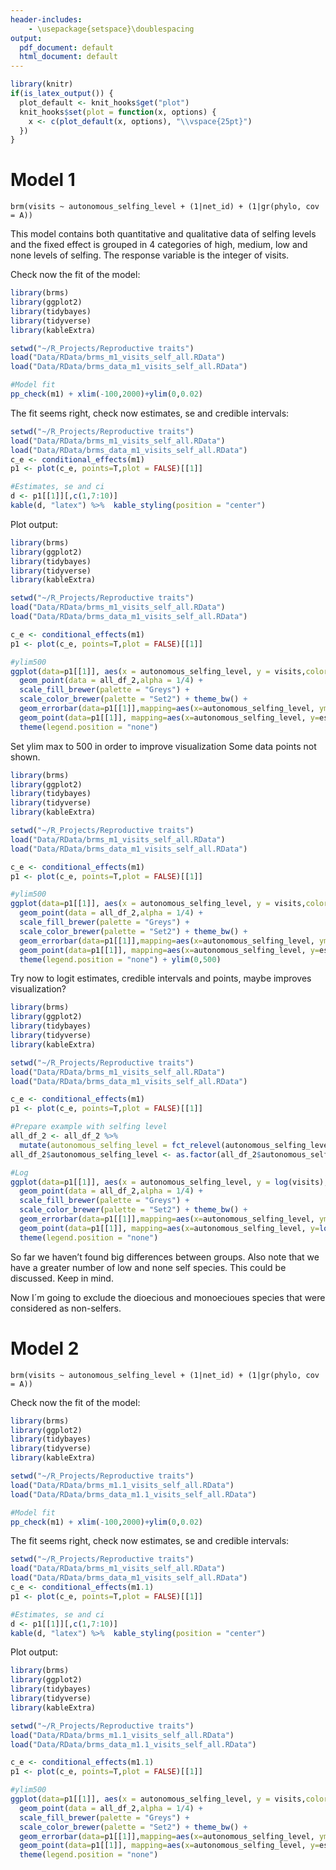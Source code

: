 ```yaml
---
header-includes:
    - \usepackage{setspace}\doublespacing
output:
  pdf_document: default
  html_document: default
---
```


\setlength{\abovedisplayskip}{25pt}
\setlength{\belowdisplayskip}{25pt}
\setlength{\abovedisplayshortskip}{25pt}
\setlength{\belowdisplayshortskip}{25pt}

```r
library(knitr)
if(is_latex_output()) {
  plot_default <- knit_hooks$get("plot")
  knit_hooks$set(plot = function(x, options) { 
    x <- c(plot_default(x, options), "\\vspace{25pt}")
  })
}
```

# Model 1 

```brm(visits ~ autonomous_selfing_level + (1|net_id) + (1|gr(phylo, cov = A))```


This model contains both quantitative and qualitative data of selfing levels and the fixed effect is grouped in 4 categories of high, medium, low and none levels of selfing. The response variable is the integer of visits.

Check now the fit of the model:

```r
library(brms)
library(ggplot2)
library(tidybayes)
library(tidyverse)
library(kableExtra)

setwd("~/R_Projects/Reproductive traits") 
load("Data/RData/brms_m1_visits_self_all.RData")
load("Data/RData/brms_data_m1_visits_self_all.RData")

#Model fit
pp_check(m1) + xlim(-100,2000)+ylim(0,0.02)


```

The fit seems right, check now estimates, se and credible intervals:

```r
setwd("~/R_Projects/Reproductive traits") 
load("Data/RData/brms_m1_visits_self_all.RData")
load("Data/RData/brms_data_m1_visits_self_all.RData")
c_e <- conditional_effects(m1)
p1 <- plot(c_e, points=T,plot = FALSE)[[1]]

#Estimates, se and ci
d <- p1[[1]][,c(1,7:10)]
kable(d, "latex") %>%  kable_styling(position = "center")


```

Plot output: 

```r
library(brms)
library(ggplot2)
library(tidybayes)
library(tidyverse)
library(kableExtra)

setwd("~/R_Projects/Reproductive traits") 
load("Data/RData/brms_m1_visits_self_all.RData")
load("Data/RData/brms_data_m1_visits_self_all.RData")

c_e <- conditional_effects(m1)
p1 <- plot(c_e, points=T,plot = FALSE)[[1]]

#ylim500
ggplot(data=p1[[1]], aes(x = autonomous_selfing_level, y = visits,color = ordered(autonomous_selfing_level))) +
  geom_point(data = all_df_2,alpha = 1/4) + 
  scale_fill_brewer(palette = "Greys") +
  scale_color_brewer(palette = "Set2") + theme_bw() +
  geom_errorbar(data=p1[[1]],mapping=aes(x=autonomous_selfing_level, ymin=lower__, ymax=upper__), width=.1, color="black")+
  geom_point(data=p1[[1]], mapping=aes(x=autonomous_selfing_level, y=estimate__), color="black") + ylab("Visits") + xlab("Selfing level")+
  theme(legend.position = "none")

```

\newpage

Set ylim max to 500 in order to improve visualization Some data points not shown.

```r
library(brms)
library(ggplot2)
library(tidybayes)
library(tidyverse)
library(kableExtra)

setwd("~/R_Projects/Reproductive traits") 
load("Data/RData/brms_m1_visits_self_all.RData")
load("Data/RData/brms_data_m1_visits_self_all.RData")

c_e <- conditional_effects(m1)
p1 <- plot(c_e, points=T,plot = FALSE)[[1]]

#ylim500
ggplot(data=p1[[1]], aes(x = autonomous_selfing_level, y = visits,color = ordered(autonomous_selfing_level))) +
  geom_point(data = all_df_2,alpha = 1/4) + 
  scale_fill_brewer(palette = "Greys") +
  scale_color_brewer(palette = "Set2") + theme_bw() +
  geom_errorbar(data=p1[[1]],mapping=aes(x=autonomous_selfing_level, ymin=lower__, ymax=upper__), width=.1, color="black")+
  geom_point(data=p1[[1]], mapping=aes(x=autonomous_selfing_level, y=estimate__), color="black") + ylab("Visits") + xlab("Selfing level")+
  theme(legend.position = "none") + ylim(0,500)

```

Try now to logit estimates, credible intervals and points, maybe improves visualization?

```r
library(brms)
library(ggplot2)
library(tidybayes)
library(tidyverse)
library(kableExtra)

setwd("~/R_Projects/Reproductive traits") 
load("Data/RData/brms_m1_visits_self_all.RData")
load("Data/RData/brms_data_m1_visits_self_all.RData")

c_e <- conditional_effects(m1)
p1 <- plot(c_e, points=T,plot = FALSE)[[1]]

#Prepare example with selfing level
all_df_2 <- all_df_2 %>%
  mutate(autonomous_selfing_level = fct_relevel(autonomous_selfing_level, levels=c("high", "medium", "low", "none")))
all_df_2$autonomous_selfing_level <- as.factor(all_df_2$autonomous_selfing_level)

#Log
ggplot(data=p1[[1]], aes(x = autonomous_selfing_level, y = log(visits),color = ordered(autonomous_selfing_level))) +
  geom_point(data = all_df_2,alpha = 1/4) + 
  scale_fill_brewer(palette = "Greys") +
  scale_color_brewer(palette = "Set2") + theme_bw() +
  geom_errorbar(data=p1[[1]],mapping=aes(x=autonomous_selfing_level, ymin=log(lower__), ymax=log(upper__)), width=.1, color="black")+
  geom_point(data=p1[[1]], mapping=aes(x=autonomous_selfing_level, y=log(estimate__)), color="black") + ylab("Visits") + xlab("Selfing level")+
  theme(legend.position = "none")


```

So far we haven't found big differences between groups. Also note that we have a greater number of low and none self species. This could be discussed. Keep in mind.

Now I´m going to exclude the dioecious and monoecioues species that were considered as non-selfers.

# Model 2 

```brm(visits ~ autonomous_selfing_level + (1|net_id) + (1|gr(phylo, cov = A))```

Check now the fit of the model:

```r
library(brms)
library(ggplot2)
library(tidybayes)
library(tidyverse)
library(kableExtra)

setwd("~/R_Projects/Reproductive traits") 
load("Data/RData/brms_m1.1_visits_self_all.RData")
load("Data/RData/brms_data_m1.1_visits_self_all.RData")

#Model fit
pp_check(m1) + xlim(-100,2000)+ylim(0,0.02)
```

The fit seems right, check now estimates, se and credible intervals:

```r
setwd("~/R_Projects/Reproductive traits") 
load("Data/RData/brms_m1_visits_self_all.RData")
load("Data/RData/brms_data_m1_visits_self_all.RData")
c_e <- conditional_effects(m1.1)
p1 <- plot(c_e, points=T,plot = FALSE)[[1]]

#Estimates, se and ci
d <- p1[[1]][,c(1,7:10)]
kable(d, "latex") %>%  kable_styling(position = "center")

```

Plot output: 

```r
library(brms)
library(ggplot2)
library(tidybayes)
library(tidyverse)
library(kableExtra)

setwd("~/R_Projects/Reproductive traits") 
load("Data/RData/brms_m1.1_visits_self_all.RData")
load("Data/RData/brms_data_m1.1_visits_self_all.RData")

c_e <- conditional_effects(m1.1)
p1 <- plot(c_e, points=T,plot = FALSE)[[1]]

#ylim500
ggplot(data=p1[[1]], aes(x = autonomous_selfing_level, y = visits,color = ordered(autonomous_selfing_level))) +
  geom_point(data = all_df_2,alpha = 1/4) + 
  scale_fill_brewer(palette = "Greys") +
  scale_color_brewer(palette = "Set2") + theme_bw() +
  geom_errorbar(data=p1[[1]],mapping=aes(x=autonomous_selfing_level, ymin=lower__, ymax=upper__), width=.1, color="black")+
  geom_point(data=p1[[1]], mapping=aes(x=autonomous_selfing_level, y=estimate__), color="black") + ylab("Visits") + xlab("Selfing level")+
  theme(legend.position = "none")

```
